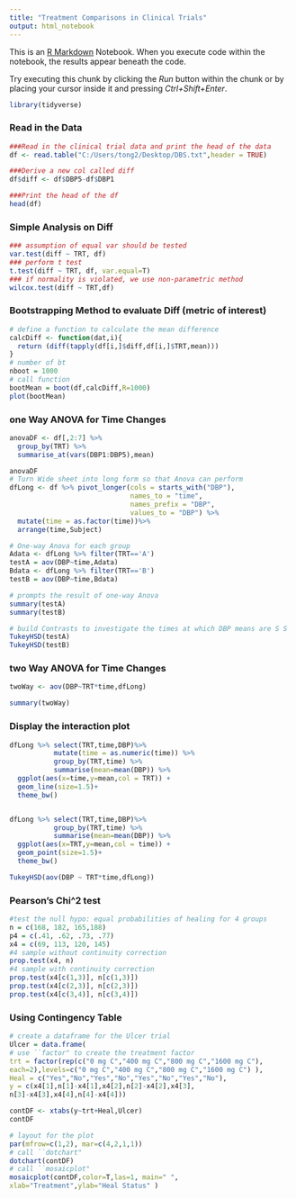 ---
title: "Treatment Comparisons in Clinical Trials"
output: html_notebook
---

This is an [R Markdown](http://rmarkdown.rstudio.com) Notebook. When you execute code within the notebook, the results appear beneath the code. 

Try executing this chunk by clicking the *Run* button within the chunk or by placing your cursor inside it and pressing *Ctrl+Shift+Enter*. 

```{r}
library(tidyverse)
```

### Read in the Data

```{r}
###Read in the clinical trial data and print the head of the data
df <- read.table("C:/Users/tong2/Desktop/DBS.txt",header = TRUE)

###Derive a new col called diff
df$diff <- df$DBP5-df$DBP1

###Print the head of the df
head(df)
```
### Simple Analysis on Diff
```{r}
### assumption of equal var should be tested
var.test(diff ~ TRT, df)
### perform t test
t.test(diff ~ TRT, df, var.equal=T)
### if normality is violated, we use non-parametric method
wilcox.test(diff ~ TRT,df)

```

### Bootstrapping Method to evaluate Diff (metric of interest)
```{r}
# define a function to calculate the mean difference
calcDiff <- function(dat,i){
  return (diff(tapply(df[i,]$diff,df[i,]$TRT,mean)))
}
# number of bt
nboot = 1000
# call function
bootMean = boot(df,calcDiff,R=1000)
plot(bootMean)
```

### one Way ANOVA for Time Changes
```{r}
anovaDF <- df[,2:7] %>%
  group_by(TRT) %>%
  summarise_at(vars(DBP1:DBP5),mean)

anovaDF
# Turn Wide sheet into long form so that Anova can perform
dfLong <- df %>% pivot_longer(cols = starts_with("DBP"),
                              names_to = "time",
                              names_prefix = "DBP",
                              values_to = "DBP") %>%
  mutate(time = as.factor(time))%>%
  arrange(time,Subject)

# One-way Anova for each group
Adata <- dfLong %>% filter(TRT=='A')
testA = aov(DBP~time,Adata)
Bdata <- dfLong %>% filter(TRT=='B')
testB = aov(DBP~time,Bdata)

# prompts the result of one-way Anova
summary(testA)
summary(testB)

# build Contrasts to investigate the times at which DBP means are S S
TukeyHSD(testA)
TukeyHSD(testB)

```

### two Way ANOVA for Time Changes
```{r}
twoWay <- aov(DBP~TRT*time,dfLong)

summary(twoWay)

```
### Display the interaction plot
```{r}
dfLong %>% select(TRT,time,DBP)%>%
           mutate(time = as.numeric(time)) %>%
           group_by(TRT,time) %>%
           summarise(mean=mean(DBP)) %>% 
  ggplot(aes(x=time,y=mean,col = TRT)) +
  geom_line(size=1.5)+
  theme_bw()


dfLong %>% select(TRT,time,DBP)%>%
           group_by(TRT,time) %>%
           summarise(mean=mean(DBP)) %>% 
  ggplot(aes(x=TRT,y=mean,col = time)) +
  geom_point(size=1.5)+
  theme_bw()

TukeyHSD(aov(DBP ~ TRT*time,dfLong))

```
### Pearson's Chi^2 test
```{r}
#test the null hypo: equal probabilities of healing for 4 groups
n = c(168, 182, 165,188)
p4 = c(.41, .62, .73, .77)
x4 = c(69, 113, 120, 145)
#4 sample without continuity correction
prop.test(x4, n)
#4 sample with continuity correction
prop.test(x4[c(1,3)], n[c(1,3)])
prop.test(x4[c(2,3)], n[c(2,3)])
prop.test(x4[c(3,4)], n[c(3,4)])
```
### Using Contingency Table 
```{r}
# create a dataframe for the Ulcer trial
Ulcer = data.frame(
# use ``factor" to create the treatment factor
trt = factor(rep(c("0 mg C","400 mg C","800 mg C","1600 mg C"),
each=2),levels=c("0 mg C","400 mg C","800 mg C","1600 mg C") ),
Heal = c("Yes","No","Yes","No","Yes","No","Yes","No"),
y = c(x4[1],n[1]-x4[1],x4[2],n[2]-x4[2],x4[3],
n[3]-x4[3],x4[4],n[4]-x4[4]))

contDF <- xtabs(y~trt+Heal,Ulcer)
contDF

# layout for the plot
par(mfrow=c(1,2), mar=c(4,2,1,1))
# call ``dotchart"
dotchart(contDF)
# call ``mosaicplot"
mosaicplot(contDF,color=T,las=1, main=" ",
xlab="Treatment",ylab="Heal Status" )

```

